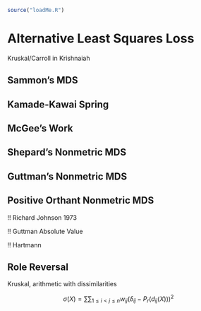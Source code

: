 ```r
source("loadMe.R")
```


# Alternative Least Squares Loss

Kruskal/Carroll in Krishnaiah

## Sammon's MDS

## Kamade-Kawai Spring

## McGee's Work

## Shepard's Nonmetric MDS

## Guttman's Nonmetric MDS

## Positive Orthant Nonmetric MDS

!! Richard Johnson 1973 

!! Guttman Absolute Value

!! Hartmann

## Role Reversal {#interrole}

Kruskal, arithmetic with dissimilarities

$$
\sigma(X)=\mathop{\sum\sum}_{1\leq i<j\leq n}w_{ij}(\delta_{ij}-P_r(d_{ij}(X)))^2
$$